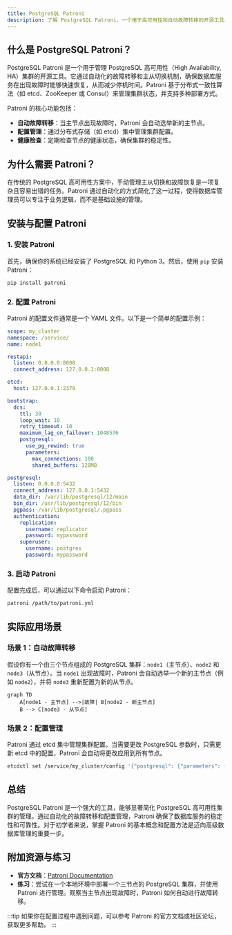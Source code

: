 ```yaml
---
title: PostgreSQL Patroni
description: 了解 PostgreSQL Patroni，一个用于高可用性和自动故障转移的开源工具。本文将从基础概念到实际应用逐步讲解，帮助初学者掌握 Patroni 的核心功能和使用方法。
---
```


## 什么是 PostgreSQL Patroni？

PostgreSQL Patroni 是一个用于管理 PostgreSQL 高可用性（High Availability, HA）集群的开源工具。它通过自动化的故障转移和主从切换机制，确保数据库服务在出现故障时能够快速恢复，从而减少停机时间。Patroni 基于分布式一致性算法（如 etcd、ZooKeeper 或 Consul）来管理集群状态，并支持多种部署方式。

Patroni 的核心功能包括：
- **自动故障转移**：当主节点出现故障时，Patroni 会自动选举新的主节点。
- **配置管理**：通过分布式存储（如 etcd）集中管理集群配置。
- **健康检查**：定期检查节点的健康状态，确保集群的稳定性。

## 为什么需要 Patroni？

在传统的 PostgreSQL 高可用性方案中，手动管理主从切换和故障恢复是一项复杂且容易出错的任务。Patroni 通过自动化的方式简化了这一过程，使得数据库管理员可以专注于业务逻辑，而不是基础设施的管理。

## 安装与配置 Patroni

### 1. 安装 Patroni

首先，确保你的系统已经安装了 PostgreSQL 和 Python 3。然后，使用 `pip` 安装 Patroni：

```bash
pip install patroni
```

### 2. 配置 Patroni

Patroni 的配置文件通常是一个 YAML 文件。以下是一个简单的配置示例：

```yaml
scope: my_cluster
namespace: /service/
name: node1

restapi:
  listen: 0.0.0.0:8008
  connect_address: 127.0.0.1:8008

etcd:
  host: 127.0.0.1:2379

bootstrap:
  dcs:
    ttl: 30
    loop_wait: 10
    retry_timeout: 10
    maximum_lag_on_failover: 1048576
    postgresql:
      use_pg_rewind: true
      parameters:
        max_connections: 100
        shared_buffers: 128MB

postgresql:
  listen: 0.0.0.0:5432
  connect_address: 127.0.0.1:5432
  data_dir: /var/lib/postgresql/12/main
  bin_dir: /usr/lib/postgresql/12/bin
  pgpass: /var/lib/postgresql/.pgpass
  authentication:
    replication:
      username: replicator
      password: mypassword
    superuser:
      username: postgres
      password: mypassword
```

### 3. 启动 Patroni

配置完成后，可以通过以下命令启动 Patroni：

```bash
patroni /path/to/patroni.yml
```

## 实际应用场景

### 场景 1：自动故障转移

假设你有一个由三个节点组成的 PostgreSQL 集群：`node1`（主节点）、`node2` 和 `node3`（从节点）。当 `node1` 出现故障时，Patroni 会自动选举一个新的主节点（例如 `node2`），并将 `node3` 重新配置为新的从节点。

```mermaid
graph TD
    A[node1 - 主节点] -->|故障| B[node2 - 新主节点]
    B --> C[node3 - 从节点]
```

### 场景 2：配置管理

Patroni 通过 etcd 集中管理集群配置。当需要更改 PostgreSQL 参数时，只需更新 etcd 中的配置，Patroni 会自动将更改应用到所有节点。

```bash
etcdctl set /service/my_cluster/config '{"postgresql": {"parameters": {"max_connections": 200}}}'
```

## 总结

PostgreSQL Patroni 是一个强大的工具，能够显著简化 PostgreSQL 高可用性集群的管理。通过自动化的故障转移和配置管理，Patroni 确保了数据库服务的稳定性和可靠性。对于初学者来说，掌握 Patroni 的基本概念和配置方法是迈向高级数据库管理的重要一步。

## 附加资源与练习

- **官方文档**：[Patroni Documentation](https://patroni.readthedocs.io/en/latest/)
- **练习**：尝试在一个本地环境中部署一个三节点的 PostgreSQL 集群，并使用 Patroni 进行管理。观察当主节点出现故障时，Patroni 如何自动进行故障转移。

:::tip
如果你在配置过程中遇到问题，可以参考 Patroni 的官方文档或社区论坛，获取更多帮助。
:::